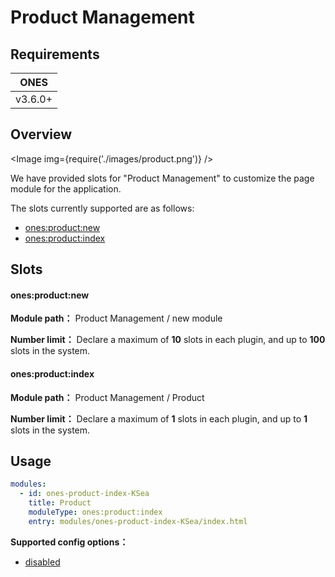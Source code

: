 # Product Management


## Requirements

|  ONES   |
| :-----: |
| v3.6.0+ |

## Overview

<Image img={require('./images/product.png')} />

We have provided slots for "Product Management" to customize the page module for the application.

The slots currently supported are as follows:

- [ones:product:new](#onesproductnew)
- [ones:product:index](#onesproductindex)

## Slots

#### ones:product:new

**Module path：** Product Management / new module

**Number limit：** Declare a maximum of **10** slots in each plugin, and up to **100** slots in the system.

#### ones:product:index

**Module path：** Product Management / Product

**Number limit：** Declare a maximum of **1** slots in each plugin, and up to **1** slots in the system.

## Usage

```yaml
modules:
  - id: ones-product-index-KSea
    title: Product
    moduleType: ones:product:index
    entry: modules/ones-product-index-KSea/index.html
```

**Supported config options：**

- [disabled](../../../../reference/config/plugin.yaml#disabled)
